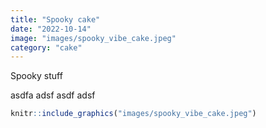 ```yaml
---
title: "Spooky cake"
date: "2022-10-14"
image: "images/spooky_vibe_cake.jpeg"
category: "cake"
---
```


Spooky stuff

asdfa
adsf
asdf
adsf


```r
knitr::include_graphics("images/spooky_vibe_cake.jpeg")
```

 